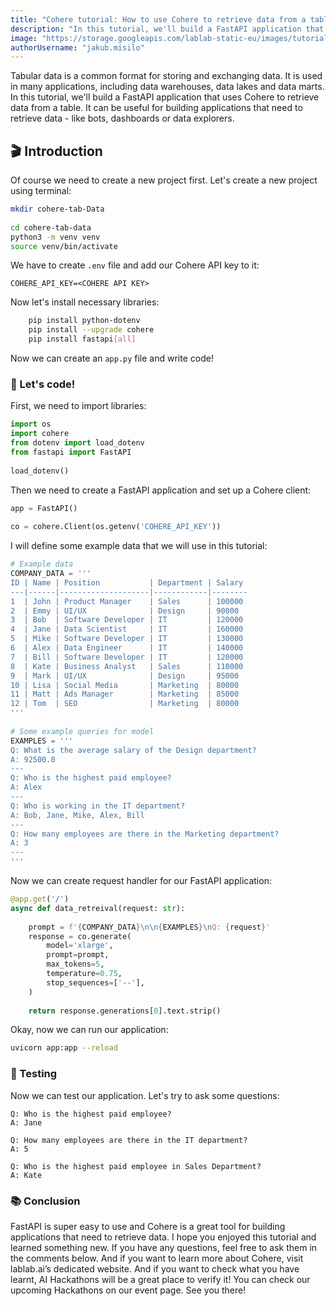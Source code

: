```yaml
---
title: "Cohere tutorial: How to use Cohere to retrieve data from a table"
description: "In this tutorial, we'll build a FastAPI application that uses Cohere to retrieve data from a table."
image: "https://storage.googleapis.com/lablab-static-eu/images/tutorials/Cohere_Semantic_Search.png"
authorUsername: "jakub.misilo"
---
```

 
Tabular data is a common format for storing and exchanging data. It is used in many applications, including data warehouses, data lakes and data marts. In this tutorial, we'll build a FastAPI application that uses Cohere to retrieve data from a table. It can be useful for building applications that need to retrieve data - like bots, dashboards or data explorers.
 
## 🎬 Introduction
 
Of course we need to create a new project first. Let's create a new project using terminal:
 
```bash
mkdir cohere-tab-Data
 
cd cohere-tab-data
python3 -m venv venv
source venv/bin/activate
```
 
We have to create `.env` file and add our Cohere API key to it:
 
```
COHERE_API_KEY=<COHERE API KEY>
```
 
Now let's install necessary libraries:
 
```bash
    pip install python-dotenv
    pip install --upgrade cohere
    pip install fastapi[all]
```
 
Now we can create an `app.py` file and write code!
 
### 📝 Let's code!
 
First, we need to import libraries:
 
```python
import os
import cohere
from dotenv import load_dotenv
from fastapi import FastAPI
 
load_dotenv()
```
 
Then we need to create a FastAPI application and set up a Cohere client:
 
```python
app = FastAPI()
 
co = cohere.Client(os.getenv('COHERE_API_KEY'))
```
 
I will define some example data that we will use in this tutorial:
 
```python
# Example data
COMPANY_DATA = '''
ID | Name | Position           | Department | Salary
---|------|--------------------|------------|--------
1  | John | Product Manager    | Sales      | 100000
2  | Emmy | UI/UX              | Design     | 90000
3  | Bob  | Software Developer | IT         | 120000
4  | Jane | Data Scientist     | IT         | 160000
5  | Mike | Software Developer | IT         | 130000
6  | Alex | Data Engineer      | IT         | 140000
7  | Bill | Software Developer | IT         | 120000
8  | Kate | Business Analyst   | Sales      | 110000
9  | Mark | UI/UX              | Design     | 95000
10 | Lisa | Social Media       | Marketing  | 80000
11 | Matt | Ads Manager        | Marketing  | 85000
12 | Tom  | SEO                | Marketing  | 80000
'''
 
# Some example queries for model
EXAMPLES = '''
Q: What is the average salary of the Design department?
A: 92500.0
---
Q: Who is the highest paid employee?
A: Alex
---
Q: Who is working in the IT department?
A: Bob, Jane, Mike, Alex, Bill
---
Q: How many employees are there in the Marketing department?
A: 3
---
'''
```
 
Now we can create request handler for our FastAPI application:
 
```python
@app.get('/')
async def data_retreival(request: str):
   
    prompt = f'{COMPANY_DATA}\n\n{EXAMPLES}\nQ: {request}'
    response = co.generate(
        model='xlarge',
        prompt=prompt,
        max_tokens=5,
        temperature=0.75,
        stop_sequences=['--'],
    )
 
    return response.generations[0].text.strip()
```
 
Okay, now we can run our application:
 
```bash
uvicorn app:app --reload
```
 
### 🎉 Testing
 
Now we can test our application. Let's try to ask some questions:
 
```
Q: Who is the highest paid employee?
A: Jane
 
Q: How many employees are there in the IT department?
A: 5
 
Q: Who is the highest paid employee in Sales Department?
A: Kate
```
 
### 📚 Conclusion
 
FastAPI is super easy to use and Cohere is a great tool for building applications that need to retrieve data. I hope you enjoyed this tutorial and learned something new. If you have any questions, feel free to ask them in the comments below. And if you want to learn more about Cohere, visit lablab.ai’s dedicated website. And if you want to check what you have learnt, AI Hackathons will be a great place to verify it! You can check our upcoming Hackathons on our event page. See you there!
